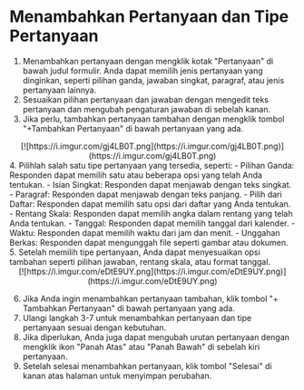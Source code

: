 #  Menambahkan Pertanyaan dan Tipe Pertanyaan


1. Menambahkan pertanyaan dengan mengklik kotak "Pertanyaan" di bawah judul formulir. Anda dapat memilih jenis pertanyaan yang dinginkan, seperti pilihan ganda, jawaban singkat, paragraf, atau jenis pertanyaan lainnya. 
2. Sesuaikan pilihan pertanyaan dan jawaban dengan mengedit teks pertanyaan dan mengubah pengaturan jawaban di sebelah kanan.
3. Jika perlu, tambahkan pertanyaan tambahan dengan mengklik tombol "+Tambahkan Pertanyaan" di bawah pertanyaan yang ada.

<div align = "center">
[![https://i.imgur.com/gj4LB0T.png](https://i.imgur.com/gj4LB0T.png)](https://i.imgur.com/gj4LB0T.png)
</div>
4. Pilihlah salah satu tipe pertanyaan yang tersedia, seperti:
   - Pilihan Ganda: Responden dapat memilih satu atau beberapa opsi yang telah Anda tentukan.
   - Isian Singkat: Responden dapat menjawab dengan teks singkat.
   - Paragraf: Responden dapat menjawab dengan teks panjang.
   - Pilih dari Daftar: Responden dapat memilih satu opsi dari daftar yang Anda tentukan.
   - Rentang Skala: Responden dapat memilih angka dalam rentang yang telah Anda tentukan.
   - Tanggal: Responden dapat memilih tanggal dari kalender.
   - Waktu: Responden dapat memilih waktu dari jam dan menit.
   - Unggahan Berkas: Responden dapat mengunggah file seperti gambar atau dokumen.
5. Setelah memilih tipe pertanyaan, Anda dapat menyesuaikan opsi tambahan seperti pilihan jawaban, rentang skala, atau format tanggal.
<div align = "center">
[![https://i.imgur.com/eDtE9UY.png](https://i.imgur.com/eDtE9UY.png)](https://i.imgur.com/eDtE9UY.png)
</div>


6. Jika Anda ingin menambahkan pertanyaan tambahan, klik tombol "+ Tambahkan Pertanyaan" di bawah pertanyaan yang ada.
7. Ulangi langkah 3-7 untuk menambahkan pertanyaan dan tipe pertanyaan sesuai dengan kebutuhan.
8. Jika diperlukan, Anda juga dapat mengubah urutan pertanyaan dengan mengklik ikon "Panah Atas" atau "Panah Bawah" di sebelah kiri pertanyaan.
9. Setelah selesai menambahkan pertanyaan, klik tombol "Selesai" di kanan atas halaman untuk menyimpan perubahan.


